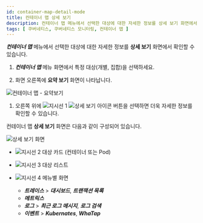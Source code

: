 ```yaml
---
id: container-map-detail-mode
title: 컨테이너 맵 상세 보기
description: 컨테이너 맵 메뉴에서 선택한 대상에 대한 자세한 정보를 상세 보기 화면에서 확인할 수 있습니다.
tags: [ 쿠버네티스, 쿠버네티스 모니터링, 컨테이너 맵 ]
---
```


***컨테이너 맵*** 메뉴에서 선택한 대상에 대한 자세한 정보를 **상세 보기** 화면에서 확인할 수 있습니다.

1. ***컨테이너 맵*** 메뉴 화면에서 특정 대상(개별, 집합)을 선택하세요. 

1. 화면 오른쪽에 **요약 보기** 화면이 나타납니다. 

  ![컨테이너 맵 - 요약보기](/img/kube-container-map-detail-button.png)

1. 오른쪽 위에 ![지시선 1](/img/number-01.png) ![상세 보기 아이콘](/img/ico-detail-mode.svg) 버튼을 선택하면 더욱 자세한 정보를 확인할 수 있습니다.

컨테이너 맵 **상세 보기** 화면은 다음과 같이 구성되어 있습니다.

![상세 보기 화면](/img/container-map-detail-mode-desc.png)

* ![지시선 2](/img/number-02.png) 대상 카드 (컨테이너 또는 Pod)

* ![지시선 3](/img/number-03.png) 대상 리스트

* ![지시선 4](/img/number-04.png) 메뉴별 화면
  * ***트레이스*** > ***대시보드***, ***트랜잭션 목록***
  * ***메트릭스***
  * ***로그*** > ***최근 로그 메시지***, ***로그 검색***
  * ***이벤트*** > ***Kubernates***, ***WhaTap***